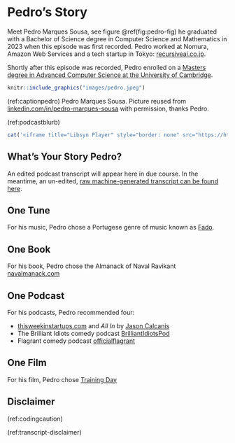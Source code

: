 # Pedro's Story {#pedro}

Meet Pedro Marques Sousa, see figure \@ref(fig:pedro-fig) he graduated with a Bachelor of Science degree in Computer Science and Mathematics in 2023 when this episode was first recorded. Pedro worked at Nomura, Amazon Web Services and a tech startup in Tokyo: [recursiveai.co.jp](https://recursiveai.co.jp/en/).

Shortly after this episode was recorded, Pedro enrolled on a [Masters degree in Advanced Computer Science at the University of Cambridge](https://www.postgraduate.study.cam.ac.uk/courses/directory/cscsmpacs).

```r
knitr::include_graphics("images/pedro.jpeg")
```
(ref:captionpedro) Pedro Marques Sousa. Picture reused from [linkedin.com/in/pedro-marques-sousa](https://www.linkedin.com/in/pedro-marques-sousa) with permission, thanks Pedro.

(ref:podcastblurb)


```r
cat('<iframe title="Libsyn Player" style="border: none" src="https://html5-player.libsyn.com/embed/episode/id/27355647/height/90/theme/custom/thumbnail/yes/direction/forward/render-playlist/no/custom-color/000000/" height="90" width="100%" scrolling="no"  allowfullscreen="" webkitallowfullscreen="true" mozallowfullscreen="true" allowfullscreen="true" msallowfullscreen="true" style="border: none;"></iframe>')
```


## What's Your Story Pedro? {#pedro-story}

An edited podcast transcript will appear here in due course. In the meantime, an un-edited, [raw machine-generated transcript can be found here](https://github.com/dullhunk/cdyf/blob/master/raw-transcript-pedro.md).


## One Tune {#pedro-tune}

For his music, Pedro chose a Portugese genre of music known as [Fado](https://en.wikipedia.org/wiki/Fado).

## One Book {#pedro-book}

For his book, Pedro chose the Almanack of Naval Ravikant [navalmanack.com](https://www.navalmanack.com/)

## One Podcast {#pedro-podcast}

For his podcasts, Pedro recommended four:

* [thisweekinstartups.com](https://thisweekinstartups.com/) and *All In* by [Jason Calcanis](https://en.wikipedia.org/wiki/Jason_Calacanis)
* The Brilliant Idiots comedy podcast [BrilliantIdiotsPod](https://www.youtube.com/@BrilliantIdiotsPod)
* Flagrant comedy podcast [officialflagrant](https://www.youtube.com/@officialflagrant)


## One Film {#pedro-film}

For his film, Pedro chose [Training Day](https://en.wikipedia.org/wiki/Training_Day)


## Disclaimer  


::: {.rmdcaution}

(ref:codingcaution)

(ref:transcript-disclaimer)  

:::

